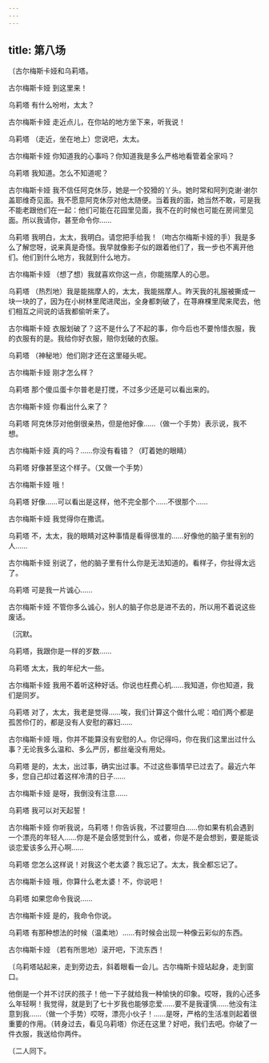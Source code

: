 ```yaml
---
---
---
```

title: 第八场
---




〔古尔梅斯卡娅和乌莉塔。





古尔梅斯卡娅 到这里来！

乌莉塔 有什么吩咐，太太？

古尔梅斯卡娅 走近点儿，在你站的地方坐下来，听我说！

乌莉塔 （走近，坐在地上）您说吧，太太。

古尔梅斯卡娅 你知道我的心事吗？你知道我是多么严格地看管着全家吗？

乌莉塔 我知道。怎么不知道呢？

古尔梅斯卡娅 我不信任阿克休莎，她是一个狡猾的丫头。她时常和阿列克谢·谢尔盖耶维奇见面。我不愿意阿克休莎对他太随便。当着我的面，她当然不敢，可是我不能老跟他们在一起：他们可能在花园里见面，我不在的时候也可能在房间里见面。所以我请你，甚至命令你……

乌莉塔 我明白，太太，我明白。请您把手给我！（吻古尔梅斯卡娅的手）我是多么了解您呀，说来真是奇怪。我早就像影子似的跟着他们了，我一步也不离开他们。他们到什么地方，我就到什么地方。

古尔梅斯卡娅 （想了想）我就喜欢你这一点，你能揣摩人的心思。

乌莉塔 （热烈地）我是能揣摩人的，太太，我能揣摩人。昨天我的礼服被撕成一块一块的了，因为在小树林里爬进爬出，全身都刺破了，在荨麻棵里爬来爬去，他们相互之间说的话我都偷听来了。

古尔梅斯卡娅 衣服划破了？这不是什么了不起的事，你今后也不要怜惜衣服，我的衣服有的是。我给你好衣服，赔你划破的衣服。

乌莉塔 （神秘地）他们刚才还在这里碰头呢。

古尔梅斯卡娅 刚才怎么样？

乌莉塔 那个傻瓜蛋卡尔普老是打搅，不过多少还是可以看出来的。

古尔梅斯卡娅 你看出什么来了？

乌莉塔 阿克休莎对他倒很亲热，但是他好像……（做一个手势）表示说，我不想。

古尔梅斯卡娅 真的吗？……你没有看错？（盯着她的眼睛）

乌莉塔 好像甚至这个样子。（又做一个手势）

古尔梅斯卡娅 哦！

乌莉塔 好像……可以看出是这样，他不完全那个……不很那个……

古尔梅斯卡娅 我觉得你在撒谎。

乌莉塔 不，太太，我的眼睛对这种事情是看得很准的……好像他的脑子里有别的人……

古尔梅斯卡娅 别说了，他的脑子里有什么你是无法知道的。看样子，你扯得太远了。

乌莉塔 可是我一片诚心……

古尔梅斯卡娅 不管你多么诚心，别人的脑子你总是进不去的，所以用不着说这些废话。

〔沉默。

乌莉塔，我跟你是一样的岁数……

乌莉塔 太太，我的年纪大一些。

古尔梅斯卡娅 我用不着听这种好话。你说也枉费心机……我知道，你也知道，我们是同岁。

乌莉塔 对了，太太，我老是觉得……唉，我们计算这个做什么呢：咱们两个都是孤苦伶仃的，都是没有人安慰的寡妇……

古尔梅斯卡娅 哦，你并不能算没有安慰的人。你记得吗，你在我们这里出过什么事？无论我多么温和、多么严厉，都丝毫没有用处。

乌莉塔 是的，太太，出过事，确实出过事。不过这些事情早已过去了。最近六年多，您自己却过着这样冷清的日子……

古尔梅斯卡娅 是呀，我倒没有注意……

乌莉塔 我可以对天起誓！

古尔梅斯卡娅 你听我说，乌莉塔！你告诉我，不过要坦白……你如果有机会遇到一个漂亮的年轻人……你是不是会感觉到什么，或者，你是不是会想到，要是能谈谈恋爱该多么开心啊……

乌莉塔 您怎么这样说！对我这个老太婆？我忘记了。太太，我全都忘记了。

古尔梅斯卡娅 哦，你算什么老太婆！不，你说吧！

乌莉塔 如果您命令我说……

古尔梅斯卡娅 是的，我命令你说。

乌莉塔 有那种想法的时候（温柔地）……有时候会出现一种像云彩似的东西。

古尔梅斯卡娅 （若有所思地）滚开吧，下流东西！

〔乌莉塔站起来，走到旁边去，斜着眼看一会儿。古尔梅斯卡娅站起身，走到窗口。

他倒是一个并不讨厌的孩子！他一下子就给我一种愉快的印象。哎呀，我的心还多么年轻啊！我觉得，就是到了七十岁我也能够恋爱……要不是我谨慎……他没有注意到我……（做一个手势）哎呀，漂亮小伙子！……是呀，严格的生活准则起着很重要的作用。（转身过去，看见乌莉塔）你还在这里？好吧，我们去吧。你破了一件衣服，我送给你两件。

〔二人同下。